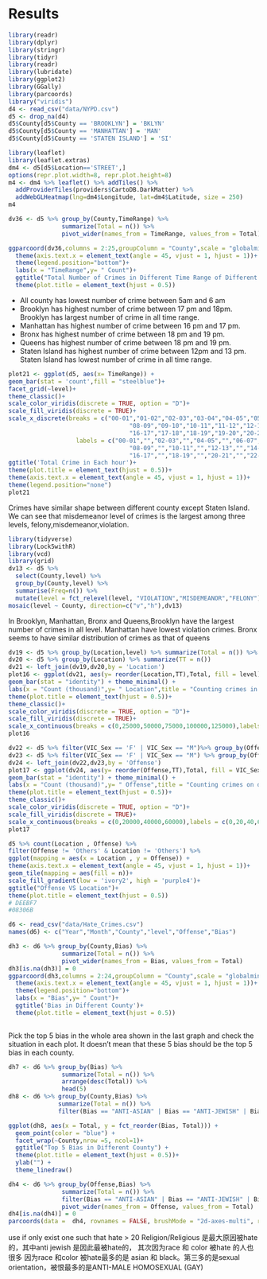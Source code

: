 # Results
```r
library(readr)
library(dplyr)
library(stringr)
library(tidyr)
library(readr)
library(lubridate)
library(ggplot2)
library(GGally)
library(parcoords)
library("viridis")
d4 <- read_csv("data/NYPD.csv")
d5 <- drop_na(d4)
d5$County[d5$County == 'BROOKLYN'] = 'BKLYN'
d5$County[d5$County == 'MANHATTAN'] = 'MAN'
d5$County[d5$County == 'STATEN ISLAND'] = 'SI'
```

```r
library(leaflet) 
library(leaflet.extras)
dm4 <- d5[d5$Location=='STREET',]
options(repr.plot.width=8, repr.plot.height=8)
m4 <- dm4 %>% leaflet() %>% addTiles() %>% 
  addProviderTiles(providers$CartoDB.DarkMatter) %>% 
  addWebGLHeatmap(lng=dm4$Longitude, lat=dm4$Latitude, size = 250)
m4
```


```r
dv36 <- d5 %>% group_by(County,TimeRange) %>% 
               summarize(Total = n()) %>%
               pivot_wider(names_from = TimeRange, values_from = Total)

ggparcoord(dv36,columns = 2:25,groupColumn = "County",scale = "globalminmax")+
  theme(axis.text.x = element_text(angle = 45, vjust = 1, hjust = 1))+
  theme(legend.position="bottom")+
  labs(x = "TimeRange",y= " Count")+
  ggtitle("Total Number of Crimes in Different Time Range of Different County ")+
  theme(plot.title = element_text(hjust = 0.5))
```
- All county has lowest number of crime between 5am and 6 am 
- Brooklyn has highest number of crime between 17 pm and 18pm. Brooklyn has largest number of crime in all time range.
- Manhattan has highest number of crime between 16 pm and 17 pm.
- Bronx has highest number of crime between 18 pm and 19 pm.
- Queens has highest number of crime between 18 pm and 19 pm.
- Staten Island has highest number of crime between 12pm and 13 pm. Staten Island has lowest number of crime in all time range.

```r
plot21 <- ggplot(d5, aes(x= TimeRange)) +
geom_bar(stat = 'count',fill = "steelblue")+
facet_grid(~level)+
theme_classic()+
scale_color_viridis(discrete = TRUE, option = "D")+
scale_fill_viridis(discrete = TRUE)+
scale_x_discrete(breaks = c("00-01","01-02","02-03","03-04","04-05","05-06","06-07","07-08",
                                  "08-09","09-10","10-11","11-12","12-13","13-14","14-15","15-16",
                                  "16-17","17-18","18-19","19-20","20-21","21-22","22-23","23-24"), 
                   labels = c("00-01","","02-03","","04-05","","06-07","",
                                  "08-09","","10-11","","12-13","","14-15","",
                                  "16-17","","18-19","","20-21","","22-23",""))+
ggtitle('Total Crime in Each hour')+
theme(plot.title = element_text(hjust = 0.5))+
theme(axis.text.x = element_text(angle = 45, vjust = 1, hjust = 1))+
theme(legend.position="none")
plot21
```

Crimes have similar shape between different county except Staten Island. We can see that misdemeanor level of crimes is the largest among three levels, felony,misdemeanor,violation. 

```r
library(tidyverse)
library(Lock5withR)
library(vcd)
library(grid)
dv13 <- d5 %>%
  select(County,level) %>%
  group_by(County,level) %>%
  summarise(Freq=n()) %>%
  mutate(level = fct_relevel(level, "VIOLATION","MISDEMEANOR","FELONY"))
mosaic(level ~ County, direction=c("v","h"),dv13)
```

In Brooklyn, Manhattan, Bronx and Queens,Brooklyn have the largest number of crimes in all level. Manhattan have lowest violation crimes. Bronx seems to have similar distribution of crimes as that of queens

```r
dv19 <- d5 %>% group_by(Location,level) %>% summarize(Total = n()) %>% arrange(desc(Total))
dv20 <- d5 %>% group_by(Location) %>% summarize(TT = n())
dv21 <- left_join(dv19,dv20,by = 'Location')
plot16 <- ggplot(dv21, aes(y= reorder(Location,TT),Total, fill = level))+
geom_bar(stat = "identity") + theme_minimal() +
labs(x = "Count (thousand)",y= " Location",title = "Counting crimes in different level at different location")+
theme(plot.title = element_text(hjust = 0.5))+
theme_classic()+
scale_color_viridis(discrete = TRUE, option = "D")+
scale_fill_viridis(discrete = TRUE)+
scale_x_continuous(breaks = c(0,25000,50000,75000,100000,125000),labels = c(0,25,50,75,100,125))
plot16
```

```r
dv22 <- d5 %>% filter(VIC_Sex == 'F' | VIC_Sex == "M")%>% group_by(Offense,VIC_Sex) %>% summarize(Total = n()) %>% arrange(desc(Total))
dv23 <- d5 %>% filter(VIC_Sex == 'F' | VIC_Sex == "M") %>% group_by(Offense) %>% summarize(TT = n())
dv24 <- left_join(dv22,dv23,by = 'Offense')
plot17 <- ggplot(dv24, aes(y= reorder(Offense,TT),Total, fill = VIC_Sex))+
geom_bar(stat = "identity") + theme_minimal() +
labs(x = "Count (thousand)",y= " Offense",title = "Counting crimes on different sex in different crime")+
theme(plot.title = element_text(hjust = 0.5))+
theme_classic()+
scale_color_viridis(discrete = TRUE, option = "D")+
scale_fill_viridis(discrete = TRUE)+
scale_x_continuous(breaks = c(0,20000,40000,60000),labels = c(0,20,40,60))
plot17
```
```r
d5 %>% count(Location , Offense) %>% 
filter(Offense != 'Others' & Location != 'Others') %>%
ggplot(mapping = aes(x = Location , y = Offense)) +
theme(axis.text.x = element_text(angle = 45, vjust = 1, hjust = 1))+
geom_tile(mapping = aes(fill = n))+
scale_fill_gradient(low = 'ivory2', high = 'purple4')+
ggtitle("Offense VS Location")+
theme(plot.title = element_text(hjust = 0.5))
# DEEBF7
#08306B

```





```r
d6 <- read_csv("data/Hate_Crimes.csv")
names(d6) <- c("Year","Month","County","level","Offense","Bias")
```
```r
dh3 <- d6 %>% group_by(County,Bias) %>% 
               summarize(Total = n()) %>%
               pivot_wider(names_from = Bias, values_from = Total)
dh3[is.na(dh3)] = 0
ggparcoord(dh3,columns = 2:24,groupColumn = "County",scale = "globalminmax")+
  theme(axis.text.x = element_text(angle = 45, vjust = 1, hjust = 1))+
  theme(legend.position="bottom")+
  labs(x = "Bias",y= " Count")+
  ggtitle('Bias in Different County')+
  theme(plot.title = element_text(hjust = 0.5))
  
```


Pick the top 5 bias in the whole area shown in the last graph and check the situation in each plot. It doesn't mean that these 5 bias should be the top 5 bias in each county.
```r
dh7 <- d6 %>% group_by(Bias) %>% 
               summarize(Total = n()) %>%
               arrange(desc(Total)) %>%
               head(5)
dh8 <- d6 %>% group_by(County,Bias) %>%
              summarize(Total = n()) %>%
              filter(Bias == "ANTI-ASIAN" | Bias == "ANTI-JEWISH" | Bias =="ANTI-MALE HOMOSEXUAL (GAY)" | Bias == 'ANTI-BLACK' | Bias == 'ANTI-WHITE' )
```
```r
ggplot(dh8, aes(x = Total, y = fct_reorder(Bias, Total))) +
  geom_point(color = "blue") +
  facet_wrap(~County,nrow =5, ncol=1)+
  ggtitle("Top 5 Bias in Different County") +
  theme(plot.title = element_text(hjust = 0.5))+
  ylab("") +
  theme_linedraw()
```

```r
dh4 <- d6 %>% group_by(Offense,Bias) %>% 
               summarize(Total = n()) %>%
               filter(Bias == "ANTI-ASIAN" | Bias == "ANTI-JEWISH" | Bias =="ANTI-MALE HOMOSEXUAL (GAY)" | Bias == 'ANTI-BLACK' | Bias == 'ANTI-WHITE' )%>%
               pivot_wider(names_from = Offense, values_from = Total)
dh4[is.na(dh4)] = 0
parcoords(data =  dh4, rownames = FALSE, brushMode = "2d-axes-multi", reorderable = TRUE,queue = TRUE,,color = list(colorBy='Bias'), withD3 = TRUE)
```
use if only exist one such that hate > 20
Religion/Religious 是最大原因被hate的，其中anti jewish 是因此最被hate的， 其次因为race 和 color 被hate 的人也很多 因为race 和color 被hate最多的是 asian 和 black。第三多的是sexual orientation，被恨最多的是ANTI-MALE HOMOSEXUAL (GAY)




